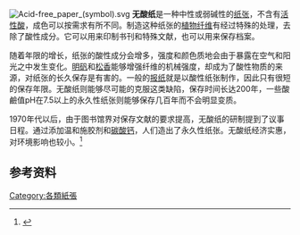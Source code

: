 [[Image:Acid-free_paper_(symbol).svg|thumb]]
'''无酸纸'''是一种中性或弱碱性的[[纸张|纸张]]，不含有[[活性酸|活性酸]]，成色可以按需求有所不同。制造这种纸张的[[植物纤维|植物纤维]]有经过特殊的处理，去除了酸性成分。它可以用来印制书刊和特殊文献，也可以用来保存档案。

随着年限的增长，纸张的酸性成分会增多，强度和颜色质地会由于暴露在空气和阳光之中发生变化。[[明矾|明矾]]和[[松香|松香]]能够增强纤维的机械强度，却成为了酸性物质的来源，对纸张的长久保存是有害的。一般的[[报纸|报纸]]就是以酸性纸张制作，因此只有很短的保存年限。无酸纸则能够尽可能的克服这类缺陷，保存时间长达200年，一些酸鹼值pH在7.5以上的永久性纸张则能够保存几百年而不会明显变质。

1970年代以后，由于图书馆界对保存文献的要求提高，无酸纸的研制提到了议事日程。通过添加温和施胶剂和[[碳酸钙|碳酸钙]]，人们造出了永久性纸张。无酸纸经济实惠，对环境影响也较小。<ref>{{Cite web |url=http://www.bisenet.com/article/200709/32268.htm |title=有酸纸和无酸纸：哪一种更有生命力? |access-date=2014-05-14 |archive-date=2017-05-06 |archive-url=https://web.archive.org/web/20170506084100/http://www.bisenet.com/article/200709/32268.htm |dead-url=no }}</ref>

==参考资料==
{{reflist}}

[[Category:各類紙張|Category:各類紙張]]